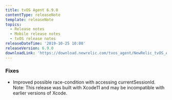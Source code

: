 ```yaml
---
title: tvOS Agent 6.9.0
contentType: releaseNote
template: releaseNote
topics:
  - Release notes
  - Mobile release notes
  - tvOS release notes
releaseDateTime: '2019-10-25 10:00'
releaseVersion: 6.9.0
downloadLink: 'https://download.newrelic.com/tvos_agent/NewRelic_tvOS_Agent_6.9.0.zip'
---
```


### Fixes

* Improved possible race-condition with accessing currentSessionId. Note: This release was built with Xcode11 and may be incompatible with earlier versions of Xcode.
